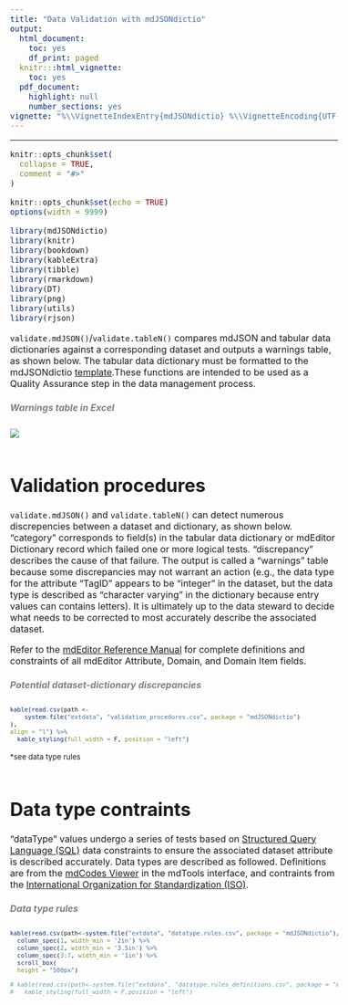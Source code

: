 ```yaml
---
title: "Data Validation with mdJSONdictio"
output:
  html_document:
    toc: yes
    df_print: paged
  knitr:::html_vignette:
    toc: yes
  pdf_document:
    highlight: null
    number_sections: yes
vignette: "%\\VignetteIndexEntry{mdJSONdictio} %\\VignetteEncoding{UTF-8} %\\VignetteEngine{knitr::rmarkdown}\n"
---
```

<style type="text/css">
  body{
  font-size: 12pt;
}
</style>
---

```r
knitr::opts_chunk$set(
  collapse = TRUE,
  comment = "#>"
)
```

```r
knitr::opts_chunk$set(echo = TRUE)
options(width = 9999)

library(mdJSONdictio)
library(knitr)
library(bookdown)
library(kableExtra)
library(tibble)
library(rmarkdown)
library(DT)
library(png)
library(utils)
library(rjson)
```

```validate.mdJSON()```/```validate.tableN()``` compares mdJSON and tabular data dictionaries against a corresponding dataset and outputs a warnings table, as shown below. The tabular data dictionary must be formatted to the mdJSONdictio [template](https://hdvincelette.github.io/mdJSONdictio/articles/02_Dictionary_Template.html).These functions are intended to be used as a Quality Assurance step in the data management process.

##### <span style="color: grey;">Warnings table in Excel</span>
![](https://github.com/hdvincelette/mdJSONdictio/raw/master/man/figures/Warnings_Table.png)
<br />
<br />

# Validation procedures
```validate.mdJSON()``` and ```validate.tableN()``` can detect numerous discrepencies between a dataset and dictionary, as shown below. "category" corresponds to field(s) in the tabular data dictionary or mdEditor Dictionary record which failed one or more logical tests. "discrepancy" describes the cause of that failure. The output is called a "warnings" table because some discrepancies may not warrant an action (e.g., the data type for the attribute "TagID" appears to be "integer" in the dataset, but the data type is described as "character varying" in the dictionary because entry values can contains letters). It is ultimately up to the data steward to decide what needs to be corrected to most accurately describe the associated dataset. 

Refer to the [mdEditor Reference Manual](https://guide.mdeditor.org/reference/reference-manual.html) for complete definitions and constraints of all mdEditor Attribute, Domain, and Domain Item fields.

##### <span style="color: grey;">Potential dataset-dictionary discrepancies</span>
<font size="2.5"> 
```r
kable(read.csv(path <-
    system.file("extdata", "validation_procedures.csv", package = "mdJSONdictio")
),
align = "l") %>%
  kable_styling(full_width = F, position = "left")
```
*see data type rules
</font>
<br />
<br />

# Data type contraints
"dataType" values undergo a series of tests based on [Structured Query Language (SQL)](https://www.iso.org/obp/ui/en/#iso:std:iso-iec:9075:-1:ed-6:v1:en) data constraints to ensure the associated dataset attribute is described accurately. Data types are described as followed. Definitions are from the [mdCodes Viewer](https://adiwg.github.io/mdTools/#codes-page) in the mdTools interface, and contraints from the [International Organization for Standardization (ISO)](https://www.iso.org/obp/ui/en/#iso:std:iso-iec:9075:-1:ed-6:v1:en).

##### <span style="color: grey;">Data type rules</span>
<font size="2.5"> 
```r
kable(read.csv(path<-system.file("extdata", "datatype.rules.csv", package = "mdJSONdictio"),  fileEncoding="latin1", na.strings = NA), escape = F, align = "l") %>% kable_styling(full_width = F, position = "left") %>%
  column_spec(1, width_min = '2in') %>%
  column_spec(2, width_min = '3.5in') %>%
  column_spec(3:7, width_min = '1in') %>%
  scroll_box(
  height = "500px")

# kable(read.csv(path<-system.file("extdata", "datatype.rules_definitions.csv", package = "mdJSONdictio"),  fileEncoding="latin1", na.strings = NA), align = "l") %>% column_spec(2, width = "50em") %>%
#   kable_styling(full_width = F,position = "left")
```
</font>
<br />
<br />


